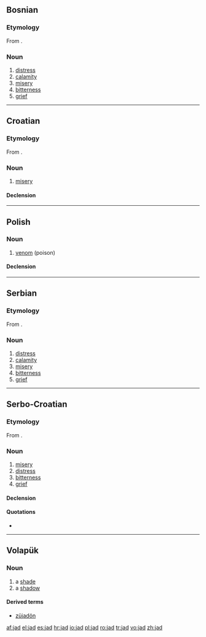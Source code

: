 ==Bosnian==

===Etymology===
From {{proto|Slavic|jědъ|lang=bs}}.

===Noun===
{{bs-noun|g=m|jadi}}

# [[distress]]
# [[calamity]]
# [[misery]]
# [[bitterness]]
# [[grief]]

----

==Croatian==

===Etymology===
From {{proto|Slavic|jědъ|lang=hr}}.

===Noun===
{{hr-noun|g=m|jadi}}

# [[misery]]

====Declension====
{{hr-decl-dan}}

----

==Polish==
{{wikipedia|lang=pl}}

===Noun===
{{infl|pl|noun|g=m}}

# [[venom]] (poison)

====Declension====
{{pl-decl-noun
|jad|jady
|jadu|jadów
|jadowi|jadom
|jad|jady
|jadem|jadami
|jadzie|jadach
|jadzie|jady
}}

----

==Serbian==

===Etymology===
From {{proto|Slavic|jědъ|lang=sr}}.

===Noun===
{{sr-noun|g=m|pl=jadi|cyr=јад}}

# [[distress]]
# [[calamity]]
# [[misery]]
# [[bitterness]]
# [[grief]]

----

==Serbo-Croatian==

===Etymology===
From {{proto|Slavic|jědъ|lang=sh}}.

===Noun===
{{sh-noun|g=m|head=jȁd|r|јад|ја̏д}}

# [[misery]]
# [[distress]]
# [[bitterness]]
# [[grief]]

====Declension====
{{sh-decl-noun
|jad|jadi
|jada|jada
|jadu|jadima
|jad|jade
|jade|jadi
|jadu|jadima
|jadom|jadima
}}

====Quotations====
* {{seeCites|јад|lang=sh}}

----

==Volapük==
===Noun===
{{infl|vo|noun}}

# a [[shade]]
# a [[shadow]]

====Derived terms====
* [[züjadön]]

[[af:jad]]
[[el:jad]]
[[es:jad]]
[[hr:jad]]
[[io:jad]]
[[pl:jad]]
[[ro:jad]]
[[tr:jad]]
[[vo:jad]]
[[zh:jad]]